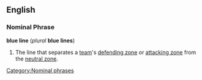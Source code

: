 ==English==

===Nominal Phrase===
'''blue line''' (''plural'' '''blue lines''')
#{{Icehockey}} The line that separates a [[team]]'s [[defending zone]] or [[attacking zone]] from the [[neutral zone]].

[[Category:Nominal phrases]]